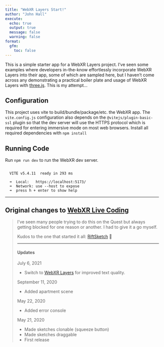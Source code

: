 ```yaml
---
title: "WebXR Layers Start!"
author: "John Hall"
execute:
  echo: true
  output: true
  message: false
  warning: false
format:
  gfm:
    toc: false
---
```


This is a simple starter app for a WebXR Layers project. I've seen some examples where developers in-the-know effortlessly incorporate WebXR Layers into their app, some of which are sampled here, but I haven't come across any demonstrating a practical boiler plate and usage of WebXR Layers with [three.js](https://github.com/mrdoob/three.js). This is my attempt...

## Configuration

This project uses vite to build/bundle/package/etc. the WebXR app. The `vite.config.js` configuration also depends on the `@vitejs/plugin-basic-ssl` plugin so that the dev server will use the HTTPS protocol which is required for entering immersive mode on most web browsers. Install all required dependencies with `npm install`

## Running Code

Run `npm run dev` to run the WebXR dev server.

```

  VITE v5.4.11  ready in 293 ms

  ➜  Local:   https://localhost:5173/
  ➜  Network: use --host to expose
  ➜  press h + enter to show help

```

<hr />

## Original changes to [WebXR&nbsp;Live&nbsp;Coding](https://mrdoob.github.io/xrcode/)

> I've seen many people trying to do this on the Quest but always getting blocked for one reason or another. I had to give it a go myself.
>
> Kudos to the one that started it all: [RiftSketch](https://www.youtube.com/watch?v=db-7J5OaSag) 🙏
>
> ---
>
> #### Updates
>
> July 6, 2021
>
> * Switch to [WebXR Layers](https://www.w3.org/TR/webxrlayers-1/) for improved text quality.
>
> September 11, 2020
>
> * Added apartment scene
>
> May 22, 2020
>
> * Added error console
>
> May 21, 2020
>
> * Made sketches clonable (squeeze button)
> * Made sketches draggable
> * First release
>
